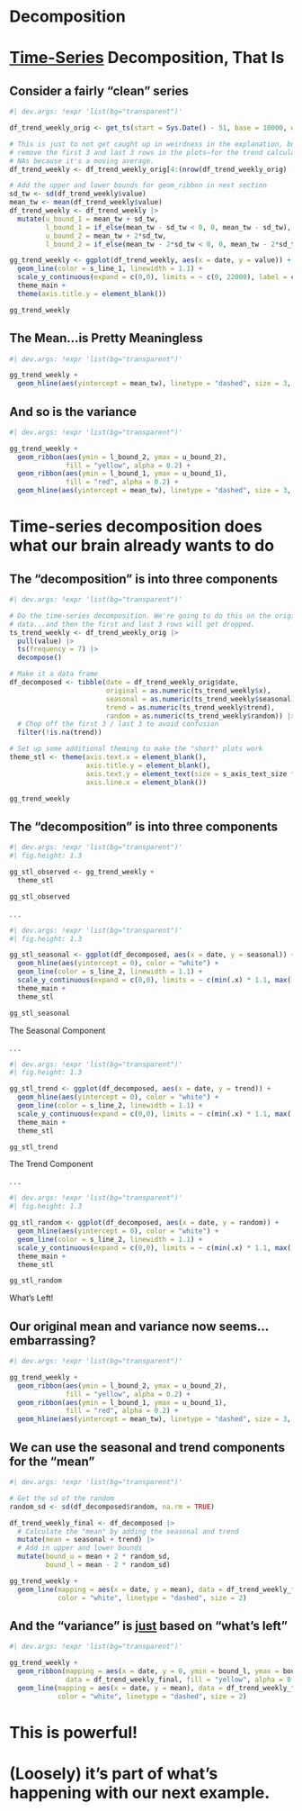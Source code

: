 # Decomposition {background-image="images/bg-heron.jpeg"}

# [Time-Series]{.underline} Decomposition, That Is {background-image="images/bg-heron.jpeg"}

## Consider a fairly "clean" series {background-image="images/bg-heron.jpeg" transition="fade"}

```r
#| dev.args: !expr 'list(bg="transparent")'

df_trend_weekly_orig <- get_ts(start = Sys.Date() - 51, base = 10000, week_season = TRUE, trend = 0.8)

# This is just to not get caught up in weirdness in the explanation, but we're going to
# remove the first 3 and last 3 rows in the plots—for the trend calculation, these become
# NAs because it's a moving average.
df_trend_weekly <- df_trend_weekly_orig[4:(nrow(df_trend_weekly_orig) - 3),]

# Add the upper and lower bounds for geom_ribbon in next section
sd_tw <- sd(df_trend_weekly$value)
mean_tw <- mean(df_trend_weekly$value)
df_trend_weekly <- df_trend_weekly |> 
  mutate(u_bound_1 = mean_tw + sd_tw,
         l_bound_1 = if_else(mean_tw - sd_tw < 0, 0, mean_tw - sd_tw),
         u_bound_2 = mean_tw + 2*sd_tw,
         l_bound_2 = if_else(mean_tw - 2*sd_tw < 0, 0, mean_tw - 2*sd_tw))

gg_trend_weekly <- ggplot(df_trend_weekly, aes(x = date, y = value)) +
  geom_line(color = s_line_1, linewidth = 1.1) +
  scale_y_continuous(expand = c(0,0), limits = ~ c(0, 22000), label = comma) +
  theme_main +
  theme(axis.title.y = element_blank())

gg_trend_weekly

```
## The Mean...is Pretty Meaningless {background-image="images/bg-heron.jpeg" transition="fade"}

```r
#| dev.args: !expr 'list(bg="transparent")'

gg_trend_weekly +
  geom_hline(aes(yintercept = mean_tw), linetype = "dashed", size = 3, color = "white") 

```
## And so is the variance {background-image="images/bg-heron.jpeg" transition="fade"}

```r
#| dev.args: !expr 'list(bg="transparent")'

gg_trend_weekly +
  geom_ribbon(aes(ymin = l_bound_2, ymax = u_bound_2), 
              fill = "yellow", alpha = 0.2) +
  geom_ribbon(aes(ymin = l_bound_1, ymax = u_bound_1), 
              fill = "red", alpha = 0.2) +
  geom_hline(aes(yintercept = mean_tw), linetype = "dashed", size = 3, color = "white")

```

# Time-series decomposition does what our brain already wants to do {background-image="images/bg-heron.jpeg"}

## The "decomposition" is into three components {background-image="images/bg-heron.jpeg" auto-animate="true"}

```r
#| dev.args: !expr 'list(bg="transparent")'

# Do the time-series decomposition. We're going to do this on the original
# data...and then the first and last 3 rows will get dropped.
ts_trend_weekly <- df_trend_weekly_orig |> 
  pull(value) |> 
  ts(frequency = 7) |> 
  decompose()

# Make it a data frame
df_decomposed <- tibble(date = df_trend_weekly_orig$date,
                        original = as.numeric(ts_trend_weekly$x),
                        seasonal = as.numeric(ts_trend_weekly$seasonal),
                        trend = as.numeric(ts_trend_weekly$trend),
                        random = as.numeric(ts_trend_weekly$random)) |> 
  # Chop off the first 3 / last 3 to avoid confusion
  filter(!is.na(trend))

# Set up some additional theming to make the "short" plots work
theme_stl <- theme(axis.text.x = element_blank(),
                   axis.title.y = element_blank(),
                   axis.text.y = element_text(size = s_axis_text_size * .75),
                   axis.line.x = element_blank())

gg_trend_weekly

```

## The "decomposition" is into three components {background-image="images/bg-heron.jpeg" auto-animate="true"}

```r
#| dev.args: !expr 'list(bg="transparent")'
#| fig.height: 1.3

gg_stl_observed <- gg_trend_weekly +
  theme_stl

gg_stl_observed

```

. . .

```r
#| dev.args: !expr 'list(bg="transparent")'
#| fig.height: 1.3

gg_stl_seasonal <- ggplot(df_decomposed, aes(x = date, y = seasonal)) +
  geom_hline(aes(yintercept = 0), color = "white") +
  geom_line(color = s_line_2, linewidth = 1.1) +
  scale_y_continuous(expand = c(0,0), limits = ~ c(min(.x) * 1.1, max(.x) * 1.1), label = comma) +
  theme_main +
  theme_stl

gg_stl_seasonal

```
::: {.absolute top="250" left="280" .h2-chars}
The Seasonal Component
:::
. . .

```r
#| dev.args: !expr 'list(bg="transparent")'
#| fig.height: 1.3

gg_stl_trend <- ggplot(df_decomposed, aes(x = date, y = trend)) +
  geom_hline(aes(yintercept = 0), color = "white") +
  geom_line(color = s_line_2, linewidth = 1.1) +
  scale_y_continuous(expand = c(0,0), limits = ~ c(min(.x) * 1.1, max(.x) * 1.1), label = comma) +
  theme_main +
  theme_stl

gg_stl_trend

```

::: {.absolute top="400" left="310" .h2-chars}
The Trend Component
:::
. . .

```r
#| dev.args: !expr 'list(bg="transparent")'
#| fig.height: 1.3

gg_stl_random <- ggplot(df_decomposed, aes(x = date, y = random)) +
  geom_hline(aes(yintercept = 0), color = "white") +
  geom_line(color = s_line_2, linewidth = 1.1) +
  scale_y_continuous(expand = c(0,0), limits = ~ c(min(.x) * 1.1, max(.x) * 1.1), label = comma) +
  theme_main +
  theme_stl

gg_stl_random

```

::: {.absolute top="550" left="370" .h2-chars}
What's Left!
:::

## Our original mean and variance now seems...embarrassing? {background-image="images/bg-heron.jpeg"}

```r
#| dev.args: !expr 'list(bg="transparent")'

gg_trend_weekly +
  geom_ribbon(aes(ymin = l_bound_2, ymax = u_bound_2), 
              fill = "yellow", alpha = 0.2) +
  geom_ribbon(aes(ymin = l_bound_1, ymax = u_bound_1), 
              fill = "red", alpha = 0.2) +
  geom_hline(aes(yintercept = mean_tw), linetype = "dashed", size = 3, color = "white")

```

## We can use the seasonal and trend components for the "mean" {background-image="images/bg-heron.jpeg"}

```r
#| dev.args: !expr 'list(bg="transparent")'

# Get the sd of the random
random_sd <- sd(df_decomposed$random, na.rm = TRUE)

df_trend_weekly_final <- df_decomposed |> 
  # Calculate the "mean" by adding the seasonal and trend
  mutate(mean = seasonal + trend) |> 
  # Add in upper and lower bounds
  mutate(bound_u = mean + 2 * random_sd,
         bound_l = mean - 2 * random_sd)

gg_trend_weekly +
  geom_line(mapping = aes(x = date, y = mean), data = df_trend_weekly_final, 
            color = "white", linetype = "dashed", size = 2)

```

## And the "variance" is [just]{.underline} based on "what's left" {background-image="images/bg-heron.jpeg"}

```r
#| dev.args: !expr 'list(bg="transparent")'

gg_trend_weekly +
  geom_ribbon(mapping = aes(x = date, y = 0, ymin = bound_l, ymax = bound_u), 
              data = df_trend_weekly_final, fill = "yellow", alpha = 0.2) +
  geom_line(mapping = aes(x = date, y = mean), data = df_trend_weekly_final, 
            color = "white", linetype = "dashed", size = 2)


```


# This is powerful! {background-image="images/bg-heron.jpeg"}

# (Loosely) it's part of what's happening with our next example. {background-image="images/bg-heron.jpeg"}

